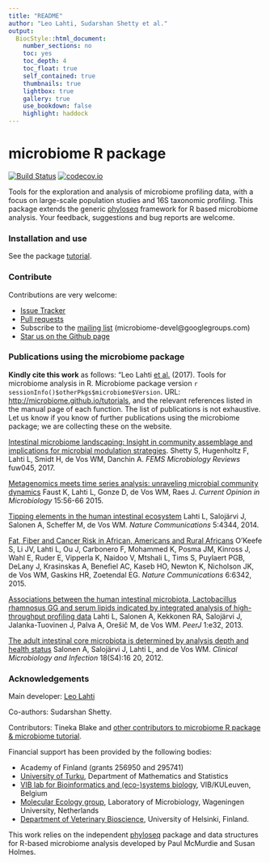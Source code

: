 ```yaml
---
title: "README"
author: "Leo Lahti, Sudarshan Shetty et al."
output:
  BiocStyle::html_document:
    number_sections: no
    toc: yes
    toc_depth: 4
    toc_float: true
    self_contained: true
    thumbnails: true
    lightbox: true
    gallery: true
    use_bookdown: false
    highlight: haddock
---
```

<!--
  %\VignetteEngine{knitr::rmarkdown}
  %\VignetteIndexEntry{microbiome tutorial - atlas}
  %\usepackage[utf8]{inputenc}
-->

<!--![Banner](https://github.com/microbiome/microbiome/blob/master/vignettes/figure/composition-example4-1.png)-->
<!--[![Follow](https://img.shields.io/twitter/follow/ropengov.svg?style=social)](https://twitter.com/intent/follow?screen_name=ropengov)-->


microbiome R package
==========

[![Build Status](https://api.travis-ci.org/microbiome/microbiome.png)](https://travis-ci.org/microbiome/microbiome)
[![codecov.io](https://codecov.io/github/microbiome/microbiome/coverage.svg?branch=master)](https://codecov.io/github/microbiome/microbiome?branch=master)  


Tools for the exploration and analysis of microbiome profiling data,
with a focus on large-scale population studies and 16S taxonomic
profiling. This package extends the generic
[phyloseq](https://github.com/joey711/phyloseq) framework for R based
microbiome analysis.  Your feedback, suggestions and bug reports are
welcome.


### Installation and use

See the package [tutorial](http://microbiome.github.io/tutorials/).


### Contribute

Contributions are very welcome:

  * [Issue Tracker](https://github.io/microbiome/microbiome/issues) 
  * [Pull requests](https://github.io/microbiome/microbiome/)
  * Subscribe to the [mailing list](https://groups.google.com/forum/#!forum/microbiome-devel) (microbiome-devel@googlegroups.com)
  * [Star us on the Github page](https://github.com/microbiome/microbiome)


### Publications using the microbiome package

**Kindly cite this work** as follows: "Leo Lahti [et al.](https://github.com/microbiome/microbiome/graphs/contributors) (2017). Tools for microbiome analysis in R. Microbiome package version `r sessionInfo()$otherPkgs$microbiome$Version`. URL: [http://microbiome.github.io/tutorials](https://microbiome.github.io/tutorials), and the relevant references listed in the manual page of each function. The list of publications is not exhaustive. Let us know if you know of further publications using the microbiome package; we are collecting these on the website.

[Intestinal microbiome landscaping: Insight in community assemblage and implications for microbial modulation strategies](https://academic.oup.com/femsre/article/doi/10.1093/femsre/fuw045/2979411/Intestinal-microbiome-landscaping-insight-in#58802539). Shetty S, Hugenholtz F, Lahti L, Smidt H, de Vos WM, Danchin A. _FEMS Microbiology Reviews_ fuw045, 2017.

[Metagenomics meets time series analysis: unraveling microbial community dynamics](http://dx.doi.org/10.1016/j.mib.2015.04.004) Faust K, Lahti L, Gonze D, de Vos WM, Raes J. _Current Opinion in Microbiology_ 15:56-66 2015.

[Tipping elements in the human intestinal ecosystem](http://www.nature.com/ncomms/2014/140708/ncomms5344/full/ncomms5344.html) Lahti L, Salojärvi J, Salonen A, Scheffer M, de Vos WM. _Nature Communications_ 5:4344, 2014. 

[Fat, Fiber and Cancer Risk in African, Americans and Rural Africans](http://www.nature.com/ncomms/2015/150428/ncomms7342/full/ncomms7342.html)  O’Keefe S, Li JV, Lahti L, Ou J, Carbonero F, Mohammed K, Posma JM, Kinross J, Wahl E, Ruder E, Vipperla K, Naidoo V, Mtshali L, Tims S, Puylaert PGB, DeLany J, Krasinskas A, Benefiel AC, Kaseb HO, Newton K, Nicholson JK, de Vos WM, Gaskins HR, Zoetendal EG. _Nature Communications_ 6:6342, 2015.

[Associations between the human intestinal microbiota, Lactobacillus rhamnosus GG and serum lipids indicated by integrated analysis of high-throughput profiling data](http://dx.doi.org/10.7717/peerj.32) Lahti L, Salonen A, Kekkonen RA, Salojärvi J, Jalanka-Tuovinen J, Palva A, Orešič M, de Vos WM. _PeerJ_ 1:e32, 2013.

[The adult intestinal core microbiota is determined by analysis depth and health status](http://onlinelibrary.wiley.com/doi/10.1111/j.1469-0691.2012.03855.x/abstract) Salonen A, Salojärvi J, Lahti L, and de Vos WM. _Clinical Microbiology and Infection_ 18(S4):16 20, 2012. 


### Acknowledgements

Main developer: [Leo Lahti](https://github.com/antagomir/)

Co-authors: Sudarshan Shetty. 

Contributors: Tineka Blake and [other contributors to microbiome R package](https://github.com/microbiome/microbiome/graphs/contributors) [& microbiome tutorial](https://github.com/microbiome/tutorials/graphs/contributors).

Financial support has been provided by the following bodies:

  * Academy of Finland (grants 256950 and 295741)
  * [University of Turku](http://www.utu.fi/en/Pages/home.aspx), Department of Mathematics and Statistics
  * [VIB lab for Bioinformatics and (eco-)systems biology](http://www.vib.be/en/research/scientists/Pages/Jeroen-Raes-Lab.aspx), VIB/KULeuven, Belgium
  * [Molecular Ecology group](http://www.mib.wur.nl/UK/), Laboratory of Microbiology, Wageningen University, Netherlands
  * [Department of Veterinary Bioscience](http://www.vetmed.helsinki.fi/apalva/index.htm), University of Helsinki, Finland.

This work relies on the independent [phyloseq](https://github.com/joey711/phyloseq) package and data structures for R-based microbiome analysis developed by Paul McMurdie and Susan Holmes. 



